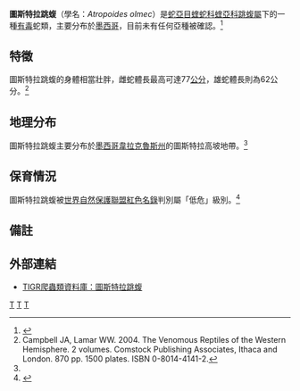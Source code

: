 {{Speciesbox 
| taxon = Atropoides olmec
| status = LC
| status_system = iucn3.1
| trend = stable
| authority = Pérez-Higareda, H.M. Smith & Juliá-Zertuche, 1985
| range_map = Atropoides olmec distribution.png
| synonyms = * ''Porthidium olmec'' - Pérez-Higareda, H.M. Smith & Juliá-Zertuche, 1985
* ''Atropoides'' ''olmec'' - Werman, 1992<ref name="McD99">McDiarmid RW, Campbell JA, Touré T. 1999. Snake Species of the World: A Taxonomic and Geographic Reference, vol. 1. Herpetologists' League. 511 pp. ISBN 1-893777-00-6 (series). ISBN 1-893777-01-4 (volume).</ref>}}

'''圖斯特拉跳蝮'''（學名：''Atropoides olmec''）是[[蛇亞目|蛇亞目]][[蝰蛇科|蝰蛇科]][[蝰亞科|蝰亞科]][[跳蝮屬|跳蝮屬]]下的一種[[毒蛇|有毒]]蛇類，主要分布於[[墨西哥|墨西哥]]，目前未有任何亞種被確認。<ref name="ITIS">{{ITIS|ID=585758|taxon=''Atropoides olmec''|year=2007|date=14 September}}</ref>

==特徵==
圖斯特拉跳蝮的身體相當壯胖，雌蛇體長最高可達77[[公分|公分]]，雄蛇體長則為62公分。<ref name="C&L04">Campbell JA, Lamar WW. 2004. The Venomous Reptiles of the Western Hemisphere. 2 volumes. Comstock Publishing Associates, Ithaca and London. 870 pp. 1500 plates. ISBN 0-8014-4141-2.</ref>

==地理分布==
圖斯特拉跳蝮主要分布於[[墨西哥|墨西哥]][[韋拉克魯斯州|韋拉克魯斯州]]的圖斯特拉高坡地帶。<ref name="McD99"/>

==保育情況==
圖斯特拉跳蝮被[[世界自然保護聯盟|世界自然保護聯盟]][[世界自然保護聯盟瀕危物種紅色名錄|紅色名錄]]判別屬「低危」級別。<ref name="ICUN">{{Cite web |url=http://www.iucnredlist.org/info/categories_criteria2001#categories |title=世界自然保護聯盟紅色名錄 |accessdate=2008-12-30 |archive-date=2007-02-06 |archive-url=https://web.archive.org/web/20070206022656/http://www.iucnredlist.org/info/categories_criteria2001#categories |dead-url=no }}</ref>

==備註==
{{Reflist}}

==外部連結==
*{{en}}[http://reptile-database.reptarium.cz/species.php?genus=Atropoides&species=olmec TIGR爬蟲類資料庫：圖斯特拉跳蝮]
{{Taxonbar|from=Q2869828}}

[[Category:IUCN红色名录无危物种|T]]
[[Category:蝰科|T]]
[[Category:跳蝮属|T]]


{{snake-stub}}